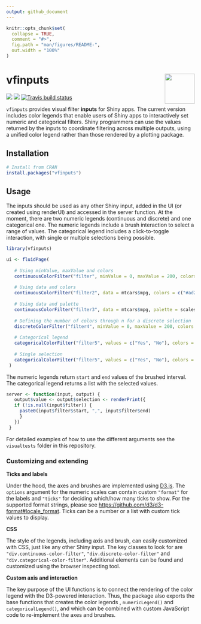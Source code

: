```yaml
---
output: github_document
---
```


<!-- README.md is generated from README.Rmd. Please edit that file -->

```r
knitr::opts_chunk$set(
  collapse = TRUE,
  comment = "#>",
  fig.path = "man/figures/README-",
  out.width = "100%"
)
```

# vfinputs <img src='man/figures/legendexample.png' align="right" height="80px" />

<!-- badges: start -->
[![](http://www.r-pkg.org/badges/version/vfinputs)](https://cran.r-project.org/package=vfinputs)
[![](http://cranlogs.r-pkg.org/badges/last-month/vfinputs)](https://cran.r-project.org/package=vfinputs)
[![Travis build status](https://travis-ci.org/rhenkin/vfinputs.svg?branch=main)](https://travis-ci.org/rhenkin/vfinputs)
<!-- badges: end -->

`vfinputs` provides **v**isual **f**ilter **inputs** for Shiny apps. The current version includes color legends that enable users of Shiny apps to interactively set numeric and categorical filters. Shiny programmers can use the values returned by the inputs to coordinate filtering across multiple outputs, using a unified color legend rather than those rendered by a plotting package.


## Installation

```r
# Install from CRAN
install.packages("vfinputs")
```

## Usage

The inputs should be used as any other Shiny input, added in the UI (or created using renderUI) and accessed in the server function. At the moment, there are two numeric legends (continuous and discrete) and one categorical one. The numeric legends include a brush interaction to select a range of values. The categorical legend includes a click-to-toggle interaction, with single or multiple selections being possible.


``` r
library(vfinputs)

ui <- fluidPage(
  
   # Using minValue, maxValue and colors
   continuousColorFilter("filter", minValue = 0, maxValue = 200, colors = c("#ad2a2a", "#3f91e8")),
   
   # Using data and colors
   continuousColorFilter("filter2", data = mtcars$mpg, colors = c("#ad2a2a", "#3f91e8")),
   
   # Using data and palette
   continuousColorFilter("filter3", data = mtcars$mpg, palette = scales::viridis_pal())
  
   # Defining the number of colors through n for a discrete selection
   discreteColorFilter("filter4", minValue = 0, maxValue = 200, colors = c("#ad2a2a", "#3f91e8"), n = 5),
   
   # Categorical legend
   categoricalColorFilter("filter5", values = c("Yes", "No"), colors = c("#FF0000", "#FF00FF"))
   
   # Single selection
   categoricalColorFilter("filter5", values = c("Yes", "No"), colors = c("#FF0000", "#FF00FF"), multiple = FALSE)
 )
```   

The numeric legends return `start` and `end` values of the brushed interval. The categorical legend returns a list with the selected values.
 
``` r
server <- function(input, output) {
   output$value <- output$selection <- renderPrint({
   if (!is.null(input$filter)) {
     paste0(input$filter$start, ",", input$filter$end)
     }
   })
 }
```

For detailed examples of how to use the different arguments see the `visualtests` folder in this repository.

### Customizing and extending 

**Ticks and labels**
 
Under the hood, the axes and brushes are implemented using [D3.js](https://d3js.org/). The `options` argument for the numeric scales can contain custom `"format"` for the labels and `"ticks"` for deciding which/how many ticks to show. For the supported format strings, please see <https://github.com/d3/d3-format#locale_format>. Ticks can be a number or a list with custom tick values to display.

**CSS**

The style of the legends, including axis and brush, can easily customized with CSS, just like any other Shiny input. The key classes to look for are `"div.continuous-color-filter"`, `"div.discrete-color-filter"` and `"div.categorical-color-filter"`. Additional elements can be found and customized using the browser inspecting tool.  

**Custom axis and interaction**

The key purpose of the UI functions is to connect the rendering of the color legend with the D3-powered interaction. Thus, the package also exports the base functions that creates the color legends , `numericLegend()` and `categoricalLegend()`, and which can be combined with custom JavaScript code to re-implement the axes and brushes.
